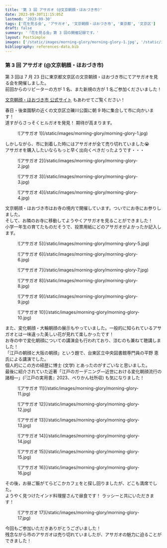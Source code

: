 ```yaml
---
title: '第 3 回 アサガオ (@文京朝顔・ほおづき市)'
date: 2023-09-30T11:15:05Z
lastmod: '2023-09-30'
tags: ['花を見る会', 'アサガオ', '文京朝顔・ほおづき市', '東京都', '文京区']
draft: false
summary: '「花を見る会」第 3 回の開催記録です。'
layout: PostSimple
images: ['/static/images/morning-glory/morning-glory-1.jpg', '/static/images/morning-glory/morning-glory-2.jpg', '/static/images/morning-glory/morning-glory-3.jpg', '/static/images/morning-glory/morning-glory-4.jpg', '/static/images/morning-glory/morning-glory-5.jpg', '/static/images/morning-glory/morning-glory-6.jpg', '/static/images/morning-glory/morning-glory-7.jpg', '/static/images/morning-glory/morning-glory-8.jpg', '/static/images/morning-glory/morning-glory-9.jpg', '/static/images/morning-glory/morning-glory-10.jpg', '/static/images/morning-glory/morning-glory-11.jpg', '/static/images/morning-glory/morning-glory-12.jpg', '/static/images/morning-glory/morning-glory-13.jpg', '/static/images/morning-glory/morning-glory-14.jpg', '/static/images/morning-glory/morning-glory-15.jpg', '/static/images/morning-glory/morning-glory-16.jpg', '/static/images/morning-glory/morning-glory-17.jpg']
bibliography: references-data.bib
---
```


### 第 3 回 アサガオ (@文京朝顔・ほおづき市)

第 3 回は 7 月 23 日に東京都文京区の文京朝顔・ほおづき市にてアサガオを見る会を開催しました。<br />
前回からのリピーターの方が 1 名、また新規の方が 1 名ご参加くださいました！

[文京朝顔・ほおづき市 公式サイト](https://www.city.bunkyo.lg.jp/bunka/kanko/event/matsuri/asagao.html) もあわせてご覧ください！

春日・後楽園駅の近くの文京区立礫川公園に朝 9 時に集合して市に向かいます！<br />
道すがらさっそくヒルガオを発見！ 期待が高まります。

<div className="-mx-2 flex flex-wrap overflow-hidden xl:-mx-2">
  <figure className="my-1 w-full overflow-hidden px-2 xl:my-1 xl:w-1/2 xl:px-2">
    ![アサガオ 1](/static/images/morning-glory/morning-glory-1.jpg)
  </figure>
</div>

しかしながら、市に到着した時にはアサガオが全て売り切れていました😭<br />
アサガオを購入したいならもっと早く出向くべきだったようです・・・

<div className="-mx-2 flex flex-wrap overflow-hidden xl:-mx-2">
  <figure className="my-1 w-full overflow-hidden px-2 xl:my-1 xl:w-1/2 xl:px-2">
    ![アサガオ 2](/static/images/morning-glory/morning-glory-2.jpg)
  </figure>
  <figure className="my-1 w-full overflow-hidden px-2 xl:my-1 xl:w-1/2 xl:px-2">
    ![アサガオ 3](/static/images/morning-glory/morning-glory-3.jpg)
  </figure>
  <figure className="my-1 w-full overflow-hidden px-2 xl:my-1 xl:w-1/2 xl:px-2">
    ![アサガオ 4](/static/images/morning-glory/morning-glory-4.jpg)
  </figure>
</div>

文京朝顔・ほおづき市はお寺の境内で開催しています。ついでにお寺にお参りしました。<br />
そして、お隣のお寺に移動してようやくアサガオを見ることができました！ <br />
小学一年生の育てたものだそうで、投票用紙にどのアサガオがよかったか記入します。

<div className="-mx-2 flex flex-wrap overflow-hidden xl:-mx-2">
  <figure className="my-1 w-full overflow-hidden px-2 xl:my-1 xl:w-1/2 xl:px-2">
    ![アサガオ 5](/static/images/morning-glory/morning-glory-5.jpg)
  </figure>
  <figure className="my-1 w-full overflow-hidden px-2 xl:my-1 xl:w-1/2 xl:px-2">
    ![アサガオ 6](/static/images/morning-glory/morning-glory-6.jpg)
  </figure>
  <figure className="my-1 w-full overflow-hidden px-2 xl:my-1 xl:w-1/2 xl:px-2">
    ![アサガオ 7](/static/images/morning-glory/morning-glory-7.jpg)
  </figure>
  <figure className="my-1 w-full overflow-hidden px-2 xl:my-1 xl:w-1/2 xl:px-2">
    ![アサガオ 8](/static/images/morning-glory/morning-glory-8.jpg)
  </figure>
  <figure className="my-1 w-full overflow-hidden px-2 xl:my-1 xl:w-1/2 xl:px-2">
    ![アサガオ 9](/static/images/morning-glory/morning-glory-9.jpg)
  </figure>
  <figure className="my-1 w-full overflow-hidden px-2 xl:my-1 xl:w-1/2 xl:px-2">
    ![アサガオ 10](/static/images/morning-glory/morning-glory-10.jpg)
  </figure>
</div>

また、変化朝顔・大輪朝顔の展示もやっていました。一般的に知られているアサガオとは一味違った美しい花が見れて楽しかったです！<br />
お寺の中で変化朝顔についての講演会も行われており、涼むのも兼ねて聴講しました！<br />
「江戸の朝顔と大阪の朝顔」という題で、台東区立中央図書館専門員の平野 恵氏による講演でした。<br />
個人的にこの方の経歴に博士 (文学) とあったのがすごいなと思いました。<br />
最後に紹介されていた近著「江戸のガーデニング—近世における変化朝顔流行の諸相—」(『江戸の実用書』2023、ぺりかん社所収) も気になりました！

<div className="-mx-2 flex flex-wrap overflow-hidden xl:-mx-2">
  <figure className="my-1 w-full overflow-hidden px-2 xl:my-1 xl:w-1/2 xl:px-2">
    ![アサガオ 11](/static/images/morning-glory/morning-glory-11.jpg)
  </figure>
  <figure className="my-1 w-full overflow-hidden px-2 xl:my-1 xl:w-1/2 xl:px-2">
    ![アサガオ 12](/static/images/morning-glory/morning-glory-12.jpg)
  </figure>
  <figure className="my-1 w-full overflow-hidden px-2 xl:my-1 xl:w-1/2 xl:px-2">
    ![アサガオ 13](/static/images/morning-glory/morning-glory-13.jpg)
  </figure>
  <figure className="my-1 w-full overflow-hidden px-2 xl:my-1 xl:w-1/2 xl:px-2">
    ![アサガオ 14](/static/images/morning-glory/morning-glory-14.jpg)
  </figure>
  <figure className="my-1 w-full overflow-hidden px-2 xl:my-1 xl:w-1/2 xl:px-2">
    ![アサガオ 15](/static/images/morning-glory/morning-glory-15.jpg)
  </figure>
  <figure className="my-1 w-full overflow-hidden px-2 xl:my-1 xl:w-1/2 xl:px-2">
    ![アサガオ 16](/static/images/morning-glory/morning-glory-16.jpg)
  </figure>
</div>

その後，お昼ご飯がてらどこかカフェをと探し回りましたが、どこも満席でした。<br />
ようやく見つけたインド料理屋さんで昼食です！ ラッシーと共にいただきます！

<div className="-mx-2 flex flex-wrap overflow-hidden xl:-mx-2">
  <figure className="my-1 w-full overflow-hidden px-2 xl:my-1 xl:w-1/2 xl:px-2">
    ![アサガオ 17](/static/images/morning-glory/morning-glory-17.jpg)
  </figure>
</div>

今回もご参加いただきありがとうございました！ <br />
残念ながら市のアサガオは売り切れていましたが、アサガオの魅力に迫ることができました！